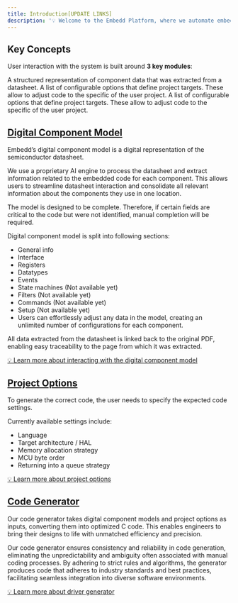 ```yaml
---
title: Introduction[UPDATE LINKS]
description: '💡 Welcome to the Embedd Platform, where we automate embedded software development. Our platform streamlines the transition from datasheet to code, enabling developers to focus on innovation instead of mundane tasks.'
---
```


## Key Concepts

User interaction with the system is built around **3 key modules**:

<CardGroup cols={3}>
  <Card
    title="Digital Component Model"
    href="/pages/digital-component-model"
  >
A structured representation of component data that was extracted from a datasheet.
  </Card>
  <Card
    title="Project Options"
    href="***************"
  >
A list of configurable options that define project targets. These allow to adjust code to the specific of the user project.
  </Card>
  <Card
    title="Code Generator"
    href="***************"
  >
A list of configurable options that define project targets. These allow to adjust code to the specific of the user project.
  </Card>
</CardGroup>

## [Digital Component Model](/pages/digital-component-model)

Embedd’s digital component model is a digital representation of the semiconductor datasheet.

We use a proprietary AI engine to process the datasheet and extract information related to the embedded code for each component. This allows users to streamline datasheet interaction and consolidate all relevant information about the components they use in one location.

The model is designed to be complete. Therefore, if certain fields are critical to the code but were not identified, manual completion will be required.

Digital component model is split into following sections:

- General info
- Interface
- Registers
- Datatypes
- Events
- State machines (Not available yet)
- Filters (Not available yet)
- Commands (Not available yet)
- Setup (Not available yet)
- Users can effortlessly adjust any data in the model, creating an unlimited number of configurations for each component.

All data extracted from the datasheet is linked back to the original PDF, enabling easy traceability to the page from which it was extracted.

[💡 Learn more about interacting with the digital component model](***********)

## [Project Options](****************)

To generate the correct code, the user needs to specify the expected code settings.

Currently available settings include:

- Language
- Target architecture / HAL
- Memory allocation strategy
- MCU byte order
- Returning into a queue strategy

[💡 Learn more about project options](************)

## [Code Generator](***********)

Our code generator takes digital component models and project options as inputs, converting them into optimized C code. This enables engineers to bring their designs to life with unmatched efficiency and precision.

Our code generator ensures consistency and reliability in code generation, eliminating the unpredictability and ambiguity often associated with manual coding processes. By adhering to strict rules and algorithms, the generator produces code that adheres to industry standards and best practices, facilitating seamless integration into diverse software environments.

[💡 Learn more about driver generator](*********)
